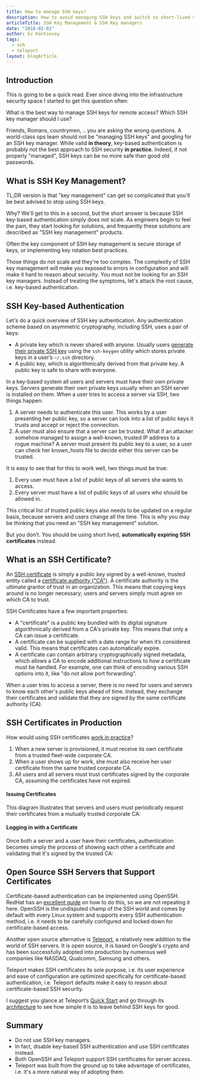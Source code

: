 ```yaml
---
title: How to manage SSH keys?
description: How to avoid managing SSH keys and switch to short-lived SSH certificates.
articleTitle: SSH Key Management & SSH Key managers
date: "2018-02-02"
author: Ev Kontsevoy
tags:
  - ssh
  - teleport
layout: blogArticle
---
```



## Introduction

This is going to be a quick read. Ever since diving into the infrastructure
security space I started to get this question often:

<Quote>
  What is the best way to manage SSH keys for remote access? Which SSH key
  manager should I use?
</Quote>

Friends, Romans, countrymen, .. you are asking the wrong questions. A
world-class ops team should not be "managing SSH keys" and googling for an SSH key manager.
While valid **in theory**, key-based authentication is probably not the best
approach to SSH security **in practice**. Indeed, if not properly "managed", SSH
keys can be no more safe than good old passwords.

## What is SSH Key Management?

TL;DR version is that "key management" can get so complicated that you'll be
best advised to stop using SSH keys.

Why? We'll get to this in a second, but the short answer is because SSH key-based
authentication simply does not scale. As engineers begin to feel the pain, they
start looking for solutions, and frequently these solutions are described as
"SSH key management" products.

Often the key component of SSH key management is secure storage of keys, or
implementing key rotation best practices.

Those things do not scale and they're too complex. The complexity of SSH key
management will make you exposed to errors in configuration and will make it
hard to reason about security. You must not be looking for an SSH key
managers. Instead of treating the symptoms, let's attack the root cause, i.e.
key-based authentication.

## SSH Key-based Authentication

Let's do a quick overview of SSH key authentication. Any authentication scheme
based on asymmetric cryptography, including SSH, uses a pair of keys:

- A private key which is never shared with anyone. Usually users [generate their
  private SSH key](https://goteleport.com/blog/comparing-ssh-keys/) using the `ssh-keygen` utility which stores private keys in a
  user’s `~/.ssh` directory.
- A public key, which is algorithmically derived from that private key. A
  public key is safe to share with everyone.

In a key-based system all users and servers must have their own private keys.
Servers generate their own private keys usually when an SSH server is installed
on them. When a user tries to access a server via SSH, two things happen:

1. A server needs to authenticate this user. This works by a user presenting
   her public key, so a server can look into a list of public keys it trusts
   and accept or reject the connection.
2. A user must also ensure that a server can be trusted. What if an attacker
   somehow managed to assign a well-known, trusted IP address to a rogue
   machine? A server must present its public key to a user, so a user can check
   her known_hosts file to decide either this server can be trusted.

It is easy to see that for this to work well, two things must be true:

1. Every user must have a list of public keys of all servers she wants to access.
2. Every server must have a list of public keys of all users who should be allowed in.

This critical list of trusted public keys also needs to be updated on a regular
basis, because servers and users change all the time. This is why you may be
thinking that you need an “SSH key management” solution.

But you don’t. You should be using short lived, **automatically expiring SSH
certificates** instead.

## What is an SSH Certificate?

An [SSH certificate](https://goteleport.com/blog/ssh-certificates/) is simply a public key signed by a well-known, trusted
entity called a [certificate authority ("CA")](https://goteleport.com/blog/ssh-certificates/). A certificate authority is the
ultimate grantor of trust in an organization. This means that copying keys
around is no longer necessary; users and servers simply must agree on which CA
to trust.

SSH Certificates have a few important properties:

- A "certificate" is a public key bundled with its digital signature
  algorithmically derived from a CA's private key. This means that only a CA
  can issue a certificate.
- A certificate can be supplied with a date range for when it’s considered
  valid. This means that certificates can automatically expire.
- A certificate can contain arbitrary cryptographically signed metadata, which
  allows a CA to encode additional instructions to how a certificate must be
  handled. For example, one can think of encoding various SSH options into it,
  like "do not allow port forwarding".

When a user tries to access a server, there is no need for users and servers to
know each other's public keys ahead of time. Instead, they exchange their
certificates and validate that they are signed by the same certificate
authority (CA).

## SSH Certificates in Production

How would using SSH certificates [work in practice](https://goteleport.com/blog/how-uber-netflix-facebook-do-ssh/)?

1. When a new server is provisioned, it must receive its own certificate from a
   trusted fleet-wide corporate CA.
2. When a user shows up for work, she must also receive her user certificate
   from the same trusted corporate CA.
3. All users and all servers must trust certificates signed by the corporate
   CA, assuming the certificates have not expired.

#### Issuing Certificates

This diagram illustrates that servers and users must periodically request
their certificates from a mutually trusted corporate CA:

<BlogImage src="./assets/cert-diagram-1.svg" width="100%" alt="Certification" />

#### Logging in with a Certificate

Once both a server and a user have their certificates, authentication becomes
simply the process of showing each other a certificate and validating that it's
signed by the trusted CA:

<BlogImage
  src="./assets/cert-diagram-2.svg"
  width="100%"
  alt="Certification Overview"
/>

## Open Source SSH Servers that Support Certificates

Certificate-based authentication can be implemented using OpenSSH. RedHat has
an [excellent guide](https://access.redhat.com/documentation/en-us/red_hat_enterprise_linux/6/html/deployment_guide/sec-using_openssh_certificate_authentication)
on how to do this, so we are not repeating it here. OpenSSH is the undisputed
champ of the SSH world and comes by default with every Linux system and
supports every SSH authentication method, i.e. it needs to be carefully
configured and locked down for certificate-based access.

Another open source alternative is [Teleport](https://goteleport.com/), a relatively
new addition to the world of SSH servers. It is open source, it is based on
Google's crypto and has been successfully adopted into production by
numerous well companies like NASDAQ, Qualcomm, Samsung and others.

Teleport makes SSH certificates its sole purpose, i.e. its user experience and
ease of configuration are optimized specifically for certificate-based
authentication, i.e. Teleport defaults make it easy to reason about
certificate-based SSH security.

I suggest you glance at Teleport’s [Quick Start](https://goteleport.com/docs/getting-started/)
and go through its [architecture](https://goteleport.com/docs/architecture/overview/)
to see how simple it is to leave behind SSH keys for good.

<EmailSubscribeViolet />

## Summary

- Do not use SSH key managers.
- In fact, disable key-based SSH authentication and use SSH certificates instead.
- Both OpenSSH and Teleport support SSH certificates for server access.
- Teleport was built from the ground up to take advantage of certificates, i.e.
  it's a more natural way of adopting them.
